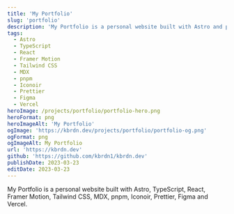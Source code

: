 ```yaml
---
title: 'My Portfolio'
slug: 'portfolio'
description: 'My Portfolio is a personal website built with Astro and pnpm.'
tags:
  - Astro
  - TypeScript
  - React
  - Framer Motion
  - Tailwind CSS
  - MDX
  - pnpm
  - Iconoir
  - Prettier
  - Figma
  - Vercel
heroImage: /projects/portfolio/portfolio-hero.png
heroFormat: png
heroImageAlt: 'My Portfolio'
ogImage: 'https://kbrdn.dev/projects/portfolio/portfolio-og.png'
ogFormat: png
ogImageAlt: My Portfolio
url: 'https://kbrdn.dev'
github: 'https://github.com/kbrdn1/kbrdn.dev'
publishDate: 2023-03-23
editDate: 2023-03-23
---
```


My Portfolio is a personal website built with Astro, TypeScript, React, Framer Motion, Tailwind CSS, MDX, pnpm, Iconoir, Prettier, Figma and Vercel.

